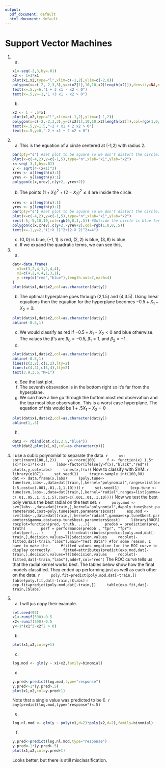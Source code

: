 ```yaml
---
output:
  pdf_document: default
  html_document: default
---
```



# Support Vector Machines

1.
    a.
    ```r
    x1<-seq(-2,3,by=.01)
    x2 <- 1+3*x1
    plot(x1,x2,type="l",xlim=c(-1,2),ylim=c(-2,8))
    polygon(x=c(-2,-2,3,3),y=c(x2[1],10,10,x2[length(x2)]),density=NA,col=rgb(1,0,0,.5))
    text(x=.5,y=6,"1 + 3 x1 - x2 < 0")
    text(x=.5,y=-1,"1 +3 x1 - x2 > 0")
    ```
    b.
    ```r
    x2 <- 1 - .5*x1
    plot(x1,x2,type="l",xlim=c(-1,2),ylim=c(-1,2))
    polygon(x=c(-2,-2,3,3),y=c(x2[1],10,10,x2[length(x2)]),col=rgb(1,0,0,.5))
    text(x=.5,y=1.5,"-2 + x1 + 2 x2 > 0")
    text(x=.5,y=0,"-2 + x1 + 2 x2 < 0")
    ```
    
2.
    a. This is the equation of a circle centered at (-1,2) with radius 2.
    ```r
    par(pty="s") #set plot to be square so we don't distort the circle.
    plot(x=c(-4,2),y=c(-1,5),type="n",xlab="x1",ylab="x2")
    x<-seq(-3,1,by=.01)
    y <- sqrt(4-(x+1)^2)
    xrev <- x[length(x):1]
    yrev <- y[length(y):1]
    polygon(c(x,xrev),c(y+2,-yrev+2))
    ```
    b. The points $(1+X_1)^2 + (2-X_2)^2 \leq 4$ are inside the circle.
    ```r
    xrev <- x[length(x):1]
    yrev <- y[length(y):1]
    par(pty="s") #set plot to be square so we don't distort the circle.
    plot(x=c(-4,2),y=c(-1,5),type="n",xlab="x1",ylab="x2")
    rect(-5,-5,10,10,col=rgb(0,0,1,.5)) #Outside the circle is blue for part c
    polygon(c(x,xrev),c(y+2,-yrev+2),col=rgb(1,0,0,.5))
    text(x=-1,y=2,"(1+X_1)^2+(2-X_2)^2<=4")
    ```
    c. $(0,0)$ is blue, $(-1,1)$ is red, $(2,2)$ is blue, $(3,8)$ is blue.
    d. If we expand the quadratic terms, we can see this,
    \begin{equation}
    (1+X_1)^2 + (2-X_2)^2 = 1 + 2X_1 + X_1^2 + 2 - 4X_2 + X_2^2
    \end{equation}
    
3.
    a.
    ```r
    dat<-data.frame(
      x1=c(3,2,4,1,2,4,4),
      x2=c(4,2,4,4,1,3,1),
      y =rep(c("red","blue"),length.out=7,each=4)
    )
    plot(dat$x1,dat$x2,col=as.character(dat$y))
    ```
    b. The optimal hyperplane goes through (2,1.5) and (4,3.5). Using linear equations then the equation for the hyperplane becomes $-0.5+X_1-X_2=0$.
    ```r
    plot(dat$x1,dat$x2,col=as.character(dat$y))
    abline(-0.5,1)
    ```
    c. We would classify as red if $-0.5+X_1-X_2<0$ and blue otherwise. The values the $\beta$'s are $\beta_0=-0.5$, $\beta_1=1$, and $\beta_2=-1$.
    d.
    ```r
    plot(dat$x1,dat$x2,col=as.character(dat$y))
    abline(-0.5,1)
    lines(c(2,2),c(1,2),lty=2)
    lines(c(4,4),c(3,4),lty=2)
    text(3.9,3.6,"M=1")
    ```
    e. See the last plot.
    f. The seventh obsevation is in the bottom right so it's far from the hyperplane.
    g. We can have a line go through the bottom most red observation and the top most blue observation. This is a worst case hyperplane. The equation of this would be $1 + .5X_1 - X_2 = 0$
    ```r
    plot(dat$x1,dat$x2,col=as.character(dat$y))
    abline(1,.5)
    ```
    h.
    ```r
    dat2 <- rbind(dat,c(2,2.5,"blue"))
    with(dat2,plot(x1,x2,col=as.character(y)))
    ```
    
4. I use a cubic polynomial to separate the data.
    ```r
    x<-sort(rnorm(100,1,2))
    y<-rnorm(100)
    f <- function(x) 1.5*(x)*(x-1)*(x-3)
    labs<-factor(ifelse(y>f(x),"black","red"))
    plot(x,y,col=labs)
    lines(x,f(x))
    ```
    Now to classify with SVM.
    ```r
    library(e1071)
    set.seed(1)
    train<-sample.int(100,80)
    dat <- data.frame(x,labs)
    (poly.tune<-tune(svm,labs~.,data=dat[train,],kernel="polynomial",ranges=list(d=1:5,cost=c(.001,.01,.1,1,10))))
    ```
    ```r
    set.seed(1)
    (exp.tune <-tune(svm,labs~.,data=dat[train,],kernel="radial",ranges=list(gamma=c(.01,.05,.1,.5,1,5),cost=c(.001,.01,.1,10))))
    ```
    Now we test the best poly versus the best radial on the test set.
    ```r
    poly.mod <- svm(labs~.,data=dat[train,],kernel="polynomial",d=poly.tune$best.parameters$d,cost=poly.tune$best.parameters$cost)
    exp.mod <- svm(labs~.,data=dat[train,],kernel="radial",gamma=exp.tune$best.parameters$gamma,cost=exp.tune$best.parameters$cost)
    library(ROCR)
    rocplot=function(pred, truth, ...){
      predob = prediction(pred, truth)
      perf = performance(predob , "tpr", "fpr")
      plot(perf,...)
    }
    fitted=attributes(predict(poly.mod,dat[-train,],decision.values=T))$decision.values
    rocplot(-fitted,dat[-train,"labs"],main="Test Data") #for some reason, I have to make the 
    #fitted values negative for the ROC curve to display correctly.
    fitted=attributes(predict(exp.mod,dat[-train,],decision.values=T))$decision.values
    rocplot(-fitted,dat[-train,"labs"],add=T,col="red")
    ```
    The ROC curve tells us that the radial kernel works best. The tables below show how the final models classified. They ended up performing just as well as each other on the data.
    ```r
    poly.fit=predict(poly.mod,dat[-train,])
    table(poly.fit,dat[-train,]$labs)
    ```
    ```r
    exp.fit=predict(poly.mod,dat[-train,])
    table(exp.fit,dat[-train,]$labs)
    ```

5.
    a. I will jus copy their example.
    ```r
    set.seed(92)
    x1<-runif(500)-0.5
    x2<-runif(500)-0.5
    y<-1*(x1^2-x2^2 > 0)
    ```
    b.
    ```r
    plot(x1,x2,col=y+1)
    ```
    c. 
    ```r
    log.mod <- glm(y ~ x1+x2,family=binomial)
    ```
    d.
    ```r
    y.pred<-predict(log.mod,type="response")
    y.pred<-1*(y.pred>.5)
    plot(x1,x2,col=y.pred+1)
    ```
    Note that a single value was predicted to be 0.
    ```r
    any(predict(log.mod,type="response")<.5)
    ```
    e.
    ```r
    log.nl.mod <- glm(y ~ poly(x1,d=2)*poly(x2,d=2),family=binomial)
    ```
    f.
    ```r
    y.pred<-predict(log.nl.mod,type="response")
    y.pred<-1*(y.pred>.5)
    plot(x1,x2,col=y.pred+1)
    ```
    Looks better, but there is still misclassification.
    